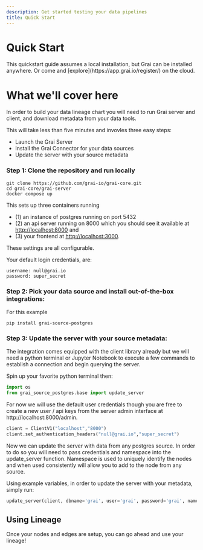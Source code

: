 ```yaml
---
description: Get started testing your data pipelines
title: Quick Start
---
```



# Quick Start

<Callout type="info" emoji="ℹ️">
  This quickstart guide assumes a local installation, but Grai can be installed
  anywhere. Or come and [explore](https://app.grai.io/register/) on the cloud.
</Callout>

# What we'll cover here

In order to build your data lineage chart you will need to run Grai server and client, and download metadata from your data tools.

This will take less than five minutes and invovles three easy steps:

- Launch the Grai Server
- Install the Grai Connector for your data sources
- Update the server with your source metadata

### Step 1: Clone the repository and run locally

```shell copy
git clone https://github.com/grai-io/grai-core.git
cd grai-core/grai-server
docker compose up
```

This sets up three containers running

- (1) an instance of postgres running on port 5432
- (2) an api server running on 8000 which you should see it available at [http://localhost:8000](http://localhost:8000) and
- (3) your frontend at [http://localhost:3000](http://localhost:3000).

These settings are all configurable.

Your default login credentials, are:

```copy
username: null@grai.io
password: super_secret
```

### Step 2: Pick your data source and install out-of-the-box integrations:

For this example

```shell copy
pip install grai-source-postgres
```

### Step 3: Update the server with your source metadata:

The integration comes equipped with the client library already but we will need a python terminal or Jupyter Notebook to execute a few commands to establish a connection and begin querying the server.

Spin up your favorite python terminal then:

```python copy
import os
from grai_source_postgres.base import update_server
```

For now we will use the default user credentials though you are free to create a new user / api keys from the server admin interface at http://localhost:8000/admin.

```python copy
client = ClientV1("localhost","8000")
client.set_authentication_headers("null@grai.io","super_secret")
```

Now we can update the server with data from any postgres source.
In order to do so you will need to pass credentials and namespace into the update_server function.
Namespace is used to uniquely identify the nodes and when used consistently will allow you to add to the node from any source.

Using example variables, in order to update the server with your metadata, simply run:

```python copy
update_server(client, dbname='grai', user='grai', password='grai', namespace='default', host='localhost', port='8000')
```

## Using Lineage

Once your nodes and edges are setup, you can go ahead and use your lineage!
